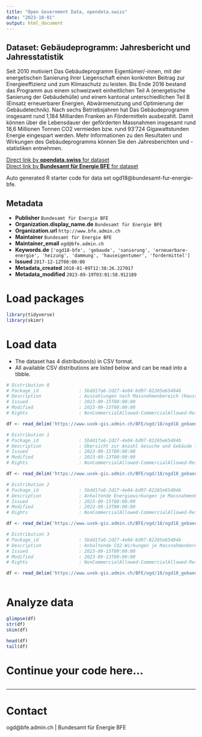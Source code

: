 ```yaml
---
title: "Open Government Data, opendata.swiss"
date: "2023-10-01"
output: html_document
---
```


## Dataset: Gebäudeprogramm: Jahresbericht und Jahresstatistik

Seit 2010 motiviert Das Gebäudeprogramm Eigentümer/-innen, mit der energetischen Sanierung ihrer Liegenschaft einen konkreten Beitrag zur Energieeffizienz und zum Klimaschutz zu leisten. Bis Ende 2016 bestand das Programm aus einem schweizweit einheitlichen Teil A (energetische Sanierung der Gebäudehülle) und einem kantonal unterschiedlichen Teil B (Einsatz erneuerbarer Energien, Abwärmenutzung und Optimierung der Gebäudetechnik).
Nach sechs Betriebsjahren hat Das Gebäudeprogramm insgesamt rund 1,184 Milliarden Franken an Fördermitteln ausbezahlt. Damit können über die Lebensdauer der geförderten Massnahmen insgesamt rund 18,6 Millionen Tonnen CO2 vermieden bzw. rund 93‘724 Gigawattstunden Energie eingespart werden.
Mehr Informationen zu den Resultaten und Wirkungen des Gebäudeprogramms können Sie den Jahresberichten und -statistiken entnehmen.

[Direct link by **opendata.swiss** for dataset](https://opendata.swiss/de/dataset/gebaudeprogramm-jahresbericht-und-jahresstatistik)<br>
[Direct link by **Bundesamt für Energie BFE** for dataset](https://www.dasgebaeudeprogramm.ch/)

Auto generated R starter code for data set ogd18@bundesamt-fur-energie-bfe.

## Metadata

- **Publisher** `Bundesamt für Energie BFE`
- **Organization.display_name.de** `Bundesamt für Energie BFE`
- **Organization.url** `http://www.bfe.admin.ch`
- **Maintainer** `Bundesamt für Energie BFE`
- **Maintainer_email** `ogd@bfe.admin.ch`
- **Keywords.de** `['ogd18-bfe', 'gebaude', 'sanierung', 'erneuerbare-energie', 'heizung', 'dammung', 'hauseigentumer', 'fordermittel']`
- **Issued** `2017-12-12T00:00:00`
- **Metadata_created** `2018-01-09T12:38:26.227017`
- **Metadata_modified** `2023-09-19T03:01:58.912189`


# Load packages

```r

library(tidyverse)
library(skimr)

```

# Load data

-   The dataset has 4 distribution(s) in CSV format.
-   All available CSV distributions are listed below and can be read into a tibble.

```r

# Distribution 0
# Package_id               : 5bdd1fa6-2d27-4e04-bd97-82265e65494b
# Description              : Auszahlungen nach Massnahmenbereich (Haustechnik, Wärmedämmung, Systemsanierung, Neubau, Zentrale Wärmeversorgung, Indirekte Massnahmen) pro Kanton und Berichtsjahr
# Issued                   : 2023-09-15T00:00:00
# Modified                 : 2023-09-13T00:00:00
# Rights                   : NonCommercialAllowed-CommercialAllowed-ReferenceRequired

df <- read_delim('https://www.uvek-gis.admin.ch/BFE/ogd/18/ogd18_gebaeudeprogramm_auszahlungen.csv')

# Distribution 1
# Package_id               : 5bdd1fa6-2d27-4e04-bd97-82265e65494b
# Description              : Übersicht zur Anzahl Gesuche und Gebäude für Berichtsjahre (2017 bis 2022) (Projekte zusammengefasst nach Auszahlungsjahr)
# Issued                   : 2023-09-15T00:00:00
# Modified                 : 2023-09-13T00:00:00
# Rights                   : NonCommercialAllowed-CommercialAllowed-ReferenceRequired

df <- read_delim('https://www.uvek-gis.admin.ch/BFE/ogd/18/ogd18_gebaeudeprogramm_anzahl_gesuche.csv')

# Distribution 2
# Package_id               : 5bdd1fa6-2d27-4e04-bd97-82265e65494b
# Description              : Anhaltende Energiewirkungen je Massnahmenbereich (Haustechnik, Wärmedämmung, Systemsanierung, Neubau, Zentrale Wärmeversorgung, Indirekte Massnahmen), seit Start des Gebäudeprogramms (berechnet auf Basis des HFM 2015)
# Issued                   : 2023-09-15T00:00:00
# Modified                 : 2023-09-13T00:00:00
# Rights                   : NonCommercialAllowed-CommercialAllowed-ReferenceRequired

df <- read_delim('https://www.uvek-gis.admin.ch/BFE/ogd/18/ogd18_gebaeudeprogramm_energiewirkung.csv')

# Distribution 3
# Package_id               : 5bdd1fa6-2d27-4e04-bd97-82265e65494b
# Description              : Anhaltende CO2-Wirkungen je Massnahmenbereich (Haustechnik, Wärmedämmung, Systemsanierung, Neubau, Zentrale Wärmeversorgung, Indirekte Massnahmen), seit Start des Gebäudeprogramms (berechnet auf Basis des HFM 2015)
# Issued                   : 2023-09-15T00:00:00
# Modified                 : 2023-09-13T00:00:00
# Rights                   : NonCommercialAllowed-CommercialAllowed-ReferenceRequired

df <- read_delim('https://www.uvek-gis.admin.ch/BFE/ogd/18/ogd18_gebaeudeprogramm_co2wirkung.csv')



```

# Analyze data

```r

glimpse(df)
str(df)
skim(df)

head(df)
tail(df)

```

# Continue your code here...

```r

```

------------------------------------------------------------------------

# Contact

ogd@bfe.admin.ch | Bundesamt für Energie BFE
